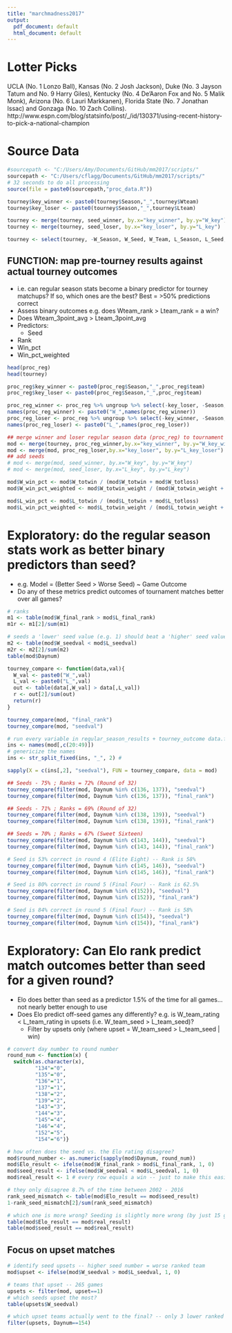 ```yaml
---
title: "marchmadness2017"
output:
  pdf_document: default
  html_document: default
---
```

 
# Lotter Picks
UCLA (No. 1 Lonzo Ball), Kansas (No. 2 Josh Jackson), Duke (No. 3 Jayson Tatum and No. 9 Harry Giles), Kentucky (No. 4 De'Aaron Fox and No. 5 Malik Monk), Arizona (No. 6 Lauri Markkanen), Florida State (No. 7 Jonathan Issac) and Gonzaga (No. 10 Zach Collins).
http://www.espn.com/blog/statsinfo/post/_/id/130371/using-recent-history-to-pick-a-national-champion
 
# Source Data
 
```r
#sourcepath <- "C:/Users/Amy/Documents/GitHub/mm2017/scripts/"
sourcepath <- "C:/Users/cflagg/Documents/GitHub/mm2017/scripts/"
# 32 seconds to do all processing
source(file = paste0(sourcepath,"proc_data.R"))

tourney$key_winner <- paste0(tourney$Season,"_",tourney$Wteam)
tourney$key_loser <- paste0(tourney$Season,"_",tourney$Lteam)

tourney <- merge(tourney, seed_winner, by.x="key_winner", by.y="W_key")
tourney <- merge(tourney, seed_loser, by.x="key_loser", by.y="L_key")

tourney <- select(tourney, -W_Season, W_Seed, W_Team, L_Season, L_Seed, L_Team)
```

## FUNCTION: map pre-tourney results against actual tourney outcomes

* i.e. can regular season stats become a binary predictor for tourney matchups? If so, which ones are the best? Best = >50% predictions correct
* Assess binary outcomes e.g. does Wteam_rank > Lteam_rank = a win?
* Does Wteam_3point_avg > Lteam_3point_avg
* Predictors: 
  * Seed
* Rank
* Win_pct
* Win_pct_weighted

```r
head(proc_reg)
head(tourney)

proc_reg$key_winner <- paste0(proc_reg$Season,"_",proc_reg$team)
proc_reg$key_loser <- paste0(proc_reg$Season,"_",proc_reg$team)

proc_reg_winner <- proc_reg %>% ungroup %>% select(-key_loser, -Season, -team) 
names(proc_reg_winner) <- paste0("W_",names(proc_reg_winner))
proc_reg_loser <- proc_reg %>% ungroup %>% select(-key_winner, -Season, -team)
names(proc_reg_loser) <- paste0("L_",names(proc_reg_loser))

## merge winner and loser regular season data (proc_reg) to tournament results (tourney)
mod <- merge(tourney, proc_reg_winner,by.x="key_winner", by.y="W_key_winner")
mod <- merge(mod, proc_reg_loser,by.x="key_loser", by.y="L_key_loser")
## add seeds
# mod <- merge(mod, seed_winner, by.x="W_key", by.y="W_key")
# mod <- merge(mod, seed_loser, by.x="L_key", by.y="L_key")

mod$W_win_pct <- mod$W_totwin / (mod$W_totwin + mod$W_totloss)
mod$W_win_pct_weighted <- mod$W_totwin_weight / (mod$W_totwin_weight + mod$W_totloss_weight)

mod$L_win_pct <- mod$L_totwin / (mod$L_totwin + mod$L_totloss)
mod$L_win_pct_weighted <- mod$L_totwin_weight / (mod$L_totwin_weight + mod$L_totloss_weight)
``` 

# Exploratory: do the regular season stats work as better binary predictors than seed?

* e.g. Model = (Better Seed > Worse Seed) ~ Game Outcome 
* Do any of these metrics predict outcomes of tournament matches better over all games?

```r
# ranks
m1 <- table(mod$W_final_rank > mod$L_final_rank)
m1r <- m1[2]/sum(m1)

# seeds a 'lower' seed value (e.g. 1) should beat a 'higher' seed value (e.g. 16)
m2 <- table(mod$W_seedval < mod$L_seedval)
m2r <- m2[2]/sum(m2)
table(mod$Daynum)

tourney_compare <- function(data,val){
  W_val <- paste0("W_",val)
  L_val <- paste0("L_",val)
  out <- table(data[,W_val] > data[,L_val])
  r <- out[2]/sum(out)
  return(r)
}

tourney_compare(mod, "final_rank")
tourney_compare(mod, "seedval")

# run every variable in regular_season_results + tourney_outcome data.frame
ins <- names(mod[,c(20:49)])
# genericize the names
ins <- str_split_fixed(ins, "_", 2) #

sapply(X = c(ins[,2], "seedval"), FUN = tourney_compare, data = mod)

## Seeds - 75% ; Ranks = 72% (Round of 32)
tourney_compare(filter(mod, Daynum %in% c(136, 137)), "seedval")
tourney_compare(filter(mod, Daynum %in% c(136, 137)), "final_rank")

## Seeds - 71% ; Ranks = 69% (Round of 32)
tourney_compare(filter(mod, Daynum %in% c(138, 139)), "seedval")
tourney_compare(filter(mod, Daynum %in% c(138, 139)), "final_rank")

## Seeds = 70% ; Ranks = 67% (Sweet Sixteen)
tourney_compare(filter(mod, Daynum %in% c(143, 144)), "seedval")
tourney_compare(filter(mod, Daynum %in% c(143, 144)), "final_rank")

# Seed is 53% correct in round 4 (Elite Eight) -- Rank is 58%
tourney_compare(filter(mod, Daynum %in% c(145, 146)), "seedval")
tourney_compare(filter(mod, Daynum %in% c(145, 146)), "final_rank")

# Seed is 80% correct in round 5 (Final Four) -- Rank is 62.5%
tourney_compare(filter(mod, Daynum %in% c(152)), "seedval")
tourney_compare(filter(mod, Daynum %in% c(152)), "final_rank")

# Seed is 84% correct in round 5 (Final Four) -- Rank is 58%
tourney_compare(filter(mod, Daynum %in% c(154)), "seedval")
tourney_compare(filter(mod, Daynum %in% c(154)), "final_rank")
```

# Exploratory: Can Elo rank predict match outcomes better than seed for a given round?

* Elo does better than seed as a predictor 1.5% of the time for all games...not nearly better enough to use 
* Does Elo predict off-seed games any differently? e.g. is W_team_rating < L_team_rating in upsets (i.e. W_team_seed > L_team_seed)?
  * Filter by upsets only (where upset = W_team_seed > L_team_seed | win)

```r
# convert day number to round number
round_num <- function(x) {
  switch(as.character(x), 
         "134"="0",
         "135"="0",
         "136"="1",
         "137"="1",
         "138"="2",
         "139"="2",
         "143"="3",
         "144"="3",
         "145"="4",
         "146"="4",
         "152"="5",
         "154"="6")}

# how often does the seed vs. the Elo rating disagree?
mod$round_number <- as.numeric(sapply(mod$Daynum, round_num))
mod$Elo_result <- ifelse(mod$W_final_rank > mod$L_final_rank, 1, 0)
mod$seed_result <- ifelse(mod$W_seedval < mod$L_seedval, 1, 0)
mod$real_result <- 1 # every row equals a win -- just to make this easier to read

# they only disagree 8.7% of the time between 2002 - 2016
rank_seed_mismatch <- table(mod$Elo_result == mod$seed_result)
1-rank_seed_mismatch[2]/sum(rank_seed_mismatch)

# which one is more wrong? Seeding is slightly more wrong (by just 15 games over 16 years)
table(mod$Elo_result == mod$real_result)
table(mod$seed_result == mod$real_result)
```

## Focus on upset matches

```r
# identify seed upsets -- higher seed number = worse ranked team
mod$upset <- ifelse(mod$W_seedval > mod$L_seedval, 1, 0)

# teams that upset -- 265 games
upsets <- filter(mod, upset==1)
# which seeds upset the most?
table(upsets$W_seedval)
```

```r
# which upset teams actually went to the final? -- only 3 lower ranked seeds have won 
filter(upsets, Daynum==154)
```







